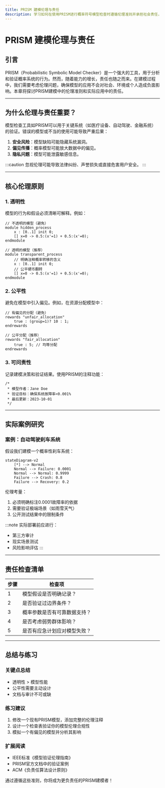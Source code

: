 ```yaml
---
title: PRISM 建模伦理与责任
description: 学习如何在使用PRISM进行概率符号模型检查时遵循伦理准则并承担社会责任，确保模型应用的合理性和安全性。
---
```


# PRISM 建模伦理与责任

## 引言

PRISM（Probabilistic Symbolic Model Checker）是一个强大的工具，用于分析和验证概率系统的行为。然而，随着能力的增长，责任也随之而来。在建模过程中，我们需要考虑伦理问题，确保模型的应用不会对社会、环境或个人造成负面影响。本章将探讨PRISM建模中的伦理准则和实际应用中的责任。

---

## 为什么伦理与责任重要？

模型检查工具如PRISM可以用于关键系统（如医疗设备、自动驾驶、金融系统）的验证。错误的模型或不当的使用可能导致严重后果：

1. **安全风险**：模型缺陷可能隐藏系统漏洞。
2. **偏见传播**：概率模型可能放大数据中的偏见。
3. **隐私问题**：模型可能泄露敏感信息。

:::caution
忽视伦理可能导致法律纠纷、声誉损失或直接危害用户安全。
:::

---

## 核心伦理原则

### 1. 透明性
模型的行为和假设必须清晰可解释。例如：
```prism
// 不透明的模型（避免）
module hidden_process
    x : [0..1] init 0;
    [] x=0 -> 0.5:(x'=1) + 0.5:(x'=0);
endmodule

// 透明的模型（推荐）
module transparent_process
    // 明确注释概率转移的含义
    x : [0..1] init 0;
    // 公平硬币翻转
    [] x=0 -> 0.5:(x'=1) + 0.5:(x'=0);
endmodule
```

### 2. 公平性
避免在模型中引入偏见。例如，在资源分配模型中：
```prism
// 有偏见的分配（避免）
rewards "unfair_allocation"
    true : (group=1)? 10 : 1;
endrewards

// 公平分配（推荐）
rewards "fair_allocation"
    true : 5; // 均等分配
endrewards
```

### 3. 可问责性
记录建模决策和验证结果。使用PRISM的注释功能：
```prism
/*
 * 模型作者：Jane Doe
 * 验证目标：确保系统故障率<0.001%
 * 最后更新：2023-10-01
 */
```

---

## 实际案例研究

### 案例：自动驾驶刹车系统
假设我们建模一个概率性刹车系统：

```mermaid
stateDiagram-v2
    [*] --> Normal
    Normal --> Failure: 0.0001
    Normal --> Normal: 0.9999
    Failure --> Crash: 0.8
    Failure --> Recovery: 0.2
```

伦理考量：
1. 必须明确标注0.0001故障率的依据
2. 需要验证极端场景（如雨雪天气）
3. 公开测试结果中的限制条件

:::note
实际部署前应进行：
- 第三方审计
- 现实场景测试
- 风险影响评估
:::

---

## 责任检查清单

| 步骤 | 检查项 |
|------|--------|
| 1    | 模型假设是否明确记录？ |
| 2    | 是否验证过边界条件？ |
| 3    | 概率参数是否有可靠数据支持？ |
| 4    | 是否考虑弱势群体影响？ |
| 5    | 是否有应急计划应对模型失败？ |

---

## 总结与练习

### 关键点总结
- 透明性 > 模型性能
- 公平性需要主动设计
- 文档与审计不可或缺

### 练习建议
1. 修改一个现有PRISM模型，添加完整的伦理注释
2. 设计一个检查表验证你的模型伦理合规性
3. 模拟一个有偏见的模型并分析其影响

### 扩展阅读
- IEEE标准《模型验证伦理指南》
- PRISM官方文档中的验证案例
- ACM《负责任算法设计原则》

通过遵循这些准则，你将成为更负责任的PRISM建模者！